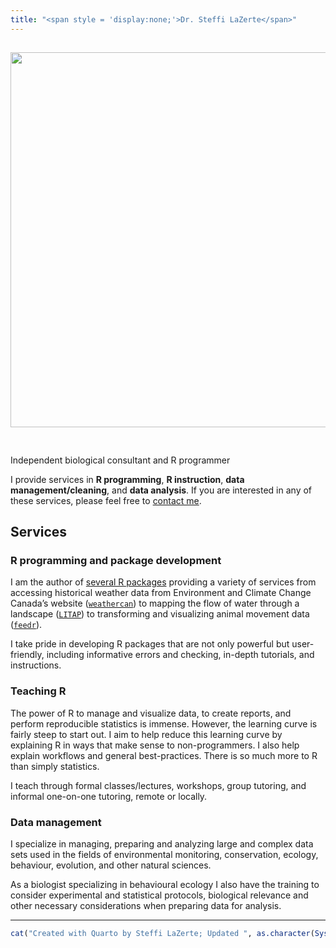 ```yaml
---
title: "<span style = 'display:none;'>Dr. Steffi LaZerte</span>"
---
```


<img src = "images/logo_eg.png" style = "width:600px; max-width: 100%; margin-top:15px; margin-bottom: 30px;">

Independent biological consultant and R programmer

I provide services in **R programming**, **R instruction**, **data management/cleaning**, and **data analysis**. If you are interested in any of these services, please feel free to [contact me](mailto:sel@steffilazerte.ca).


## Services


### R programming and package development
I am the author of [several R packages](R.html) providing a variety of services from accessing historical weather data from Environment and Climate Change Canada's website ([`weathercan`](https://github.com/ropensci/weathercan)) to mapping the flow of water through a landscape ([`LITAP`](https://github.com/FRDC-SHL/LITAP)) to transforming and visualizing animal movement data ([`feedr`](https://github.com/animalnexus/feedr)).

I take pride in developing R packages that are not only powerful but user-friendly, including informative errors and checking, in-depth tutorials, and instructions.

### Teaching R
The power of R to manage and visualize data, to create reports, and perform reproducible statistics is immense. However, the learning curve is fairly steep to start out. I aim to help reduce this learning curve by explaining R in ways that make sense to non-programmers. I also help explain workflows and general best-practices. There is so much more to R than simply statistics.

I teach through formal classes/lectures, workshops, group tutoring, and informal one-on-one tutoring, remote or locally.

### Data management
I specialize in managing, preparing and analyzing large and complex data sets used in the fields of environmental monitoring, conservation, ecology, behaviour, evolution, and other natural sciences. 

As a biologist specializing in behavioural ecology I also have the training to consider experimental and statistical protocols, biological relevance and other necessary considerations when preparing data for analysis.

---

```r
cat("Created with Quarto by Steffi LaZerte; Updated ", as.character(Sys.Date()))
```

